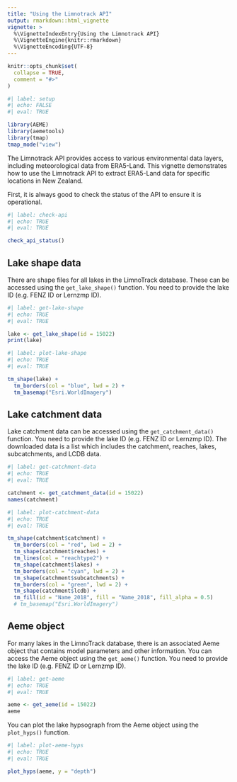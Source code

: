 ```yaml
---
title: "Using the Limnotrack API"
output: rmarkdown::html_vignette
vignette: >
  %\VignetteIndexEntry{Using the Limnotrack API}
  %\VignetteEngine{knitr::rmarkdown}
  %\VignetteEncoding{UTF-8}
---
```


```r
knitr::opts_chunk$set(
  collapse = TRUE,
  comment = "#>"
)
```

```r
#| label: setup
#| echo: FALSE
#| eval: TRUE

library(AEME)
library(aemetools)
library(tmap)
tmap_mode("view")
```

The Limnotrack API provides access to various environmental data layers, including
meteorological data from ERA5-Land. This vignette demonstrates how to use the
Limnotrack API to extract ERA5-Land data for specific locations in New Zealand.

First, it is always good to check the status of the API to ensure it is 
operational.

```r
#| label: check-api
#| echo: TRUE
#| eval: TRUE

check_api_status()

```


## Lake shape data

There are shape files for all lakes in the LimnoTrack database. These can be
accessed using the `get_lake_shape()` function. You need to provide the lake ID
(e.g. FENZ ID or Lernzmp ID).

```r
#| label: get-lake-shape
#| echo: TRUE
#| eval: TRUE

lake <- get_lake_shape(id = 15022)
print(lake)
```
```r
#| label: plot-lake-shape
#| echo: TRUE
#| eval: TRUE

tm_shape(lake) +
  tm_borders(col = "blue", lwd = 2) +
  tm_basemap("Esri.WorldImagery")
```


## Lake catchment data

Lake catchment data can be accessed using the `get_catchment_data()` function. You
need to provide the lake ID (e.g. FENZ ID or Lernzmp ID). The downloaded data
is a list which includes the catchment, reaches, lakes, subcatchments, and LCDB
data.

```r
#| label: get-catchment-data
#| echo: TRUE
#| eval: TRUE

catchment <- get_catchment_data(id = 15022)
names(catchment)
```

```r
#| label: plot-catchment-data
#| echo: TRUE
#| eval: TRUE

tm_shape(catchment$catchment) +
  tm_borders(col = "red", lwd = 2) +
  tm_shape(catchment$reaches) +
  tm_lines(col = "reachtype2") +
  tm_shape(catchment$lakes) +
  tm_borders(col = "cyan", lwd = 2) +
  tm_shape(catchment$subcatchments) +
  tm_borders(col = "green", lwd = 2) +
  tm_shape(catchment$lcdb) +
  tm_fill(id = "Name_2018", fill = "Name_2018", fill_alpha = 0.5) 
  # tm_basemap("Esri.WorldImagery")
```

## Aeme object

For many lakes in the LimnoTrack database, there is an associated Aeme object
that contains model parameters and other information. You can access the Aeme
object using the `get_aeme()` function. You need to provide the lake ID
(e.g. FENZ ID or Lernzmp ID).



```r
#| label: get-aeme
#| echo: TRUE
#| eval: TRUE

aeme <- get_aeme(id = 15022)
aeme
```

You can plot the lake hypsograph from the Aeme object using the `plot_hyps()`
function.

```r
#| label: plot-aeme-hyps
#| echo: TRUE
#| eval: TRUE

plot_hyps(aeme, y = "depth")
```
